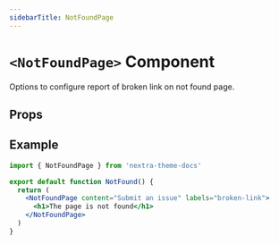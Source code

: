 ```yaml
---
sidebarTitle: NotFoundPage
---
```


# `<NotFoundPage>` Component

Options to configure report of broken link on not found page.

## Props

<TSDoc componentName="NotFoundPage" packageName="nextra-theme-docs" />

## Example

```jsx filename="app/not-found.jsx"
import { NotFoundPage } from 'nextra-theme-docs'

export default function NotFound() {
  return (
    <NotFoundPage content="Submit an issue" labels="broken-link">
      <h1>The page is not found</h1>
    </NotFoundPage>
  )
}
```
